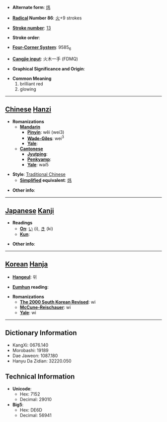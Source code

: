* '''Alternate form''': [[炜]]

* '''[[Wiktionary:Chinese radical index| Radical]] Number 86''': [[Wiktionary:Chinese radical index 火|火]]+9 strokes

* '''[[Wiktionary:Chinese total strokes index|Stroke number]]''': [[Wiktionary:Chinese total strokes index 13|13]]

* '''Stroke order''': 

* '''[[Wiktionary:Chinese four corner index|Four-Corner System]]''': 9585<sub>6</sub>

* '''[[Wiktionary:Chinese Cangjie index|Cangjie input]]''': 火木一手 (FDMQ)

* '''Graphical Significance and Origin''': 

* '''Common Meaning'''
*#brilliant red
*# glowing


----

== [[Chinese]] [[Hanzi]] ==

* '''Romanizations'''
** '''[[Mandarin]]'''
*** '''[[Pinyin]]''': wěi (wei3)
*** '''[[Wade-Giles]]''': wei<sup>3</sup>
*** '''[[Yale]]''': 
** '''[[Cantonese]]'''
*** '''[[Jyutping]]''':
*** '''[[Penkyamp]]''': 
*** '''[[Yale]]''': wai5

* '''Style''': [[Traditional Chinese]] 
** '''[[Simplified Chinese|Simplified]] equivalent''': [[炜]]

* '''Other info''': 

----

== [[Japanese]] [[Kanji]] ==

* '''Readings'''
** '''[[On]]''': [[い]] (i), [[き]] (ki)
** '''[[Kun]]''': 

* '''Other info''':  

----

== [[Korean]] [[Hanja]] ==

* '''[[Hangeul]]''': 위

* '''[[Eumhun]] reading''': 

* '''Romanizations'''
** '''[[The 2000 South Korean Revised Romanization|The 2000 South Korean Revised]]''': wi
** '''[[McCune-Reischauer]]''': wi
** '''[[Yale]]''': wi

----

== Dictionary Information ==

* KangXi: 0676.140
* Morobashi: 19189
* Dae Jaweon: 1087.180
* Hanyu Da Zidian: 32220.050

== Technical Information ==

* '''Unicode''':
** Hex: 7152
** Decimal: 29010
* '''Big5''':
** Hex: DE6D
** Decimal: 56941